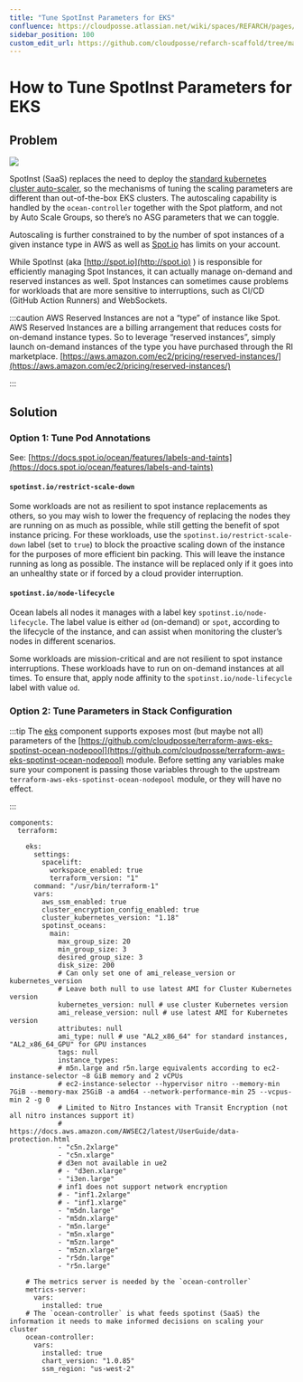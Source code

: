 ```yaml
---
title: "Tune SpotInst Parameters for EKS"
confluence: https://cloudposse.atlassian.net/wiki/spaces/REFARCH/pages/1194033272/How+to+Tune+SpotInst+Parameters+for+EKS
sidebar_position: 100
custom_edit_url: https://github.com/cloudposse/refarch-scaffold/tree/main/docs/docs/how-to-guides/integrations/spotinst/how-to-tune-spotinst-parameters-for-eks.md
---
```


# How to Tune SpotInst Parameters for EKS

## Problem
<img src="/assets/refarch/cleanshot-2022-01-26-at-10.39.03-20220126-163928.png" /><br/>

SpotInst (SaaS) replaces the need to deploy the [standard kubernetes cluster auto-scaler](https://github.com/kubernetes/autoscaler/tree/master/cluster-autoscaler), so the mechanisms of tuning the scaling parameters are different than out-of-the-box EKS clusters.  The autoscaling capability is handled by the `ocean-controller` together with the Spot platform, and not by Auto Scale Groups, so there’s no ASG parameters that we can toggle.

Autoscaling is further constrained to by the number of spot instances of a given instance type in AWS as well as [Spot.io](http://Spot.io) has limits on your account.

While SpotInst (aka [http://spot.io](http://spot.io) ) is responsible for efficiently managing Spot Instances, it can actually manage on-demand and reserved instances as well. Spot Instances can sometimes cause problems for workloads that are more sensitive to interruptions, such as CI/CD (GitHub Action Runners) and WebSockets.

:::caution
AWS Reserved Instances are not a “type” of instance like Spot. AWS Reserved Instances are a billing arrangement that reduces costs for on-demand instance types. So to leverage “reserved instances”, simply launch on-demand instances of the type you have purchased through the RI marketplace.
[https://aws.amazon.com/ec2/pricing/reserved-instances/](https://aws.amazon.com/ec2/pricing/reserved-instances/)

:::

## Solution

### Option 1: Tune Pod Annotations

See: [https://docs.spot.io/ocean/features/labels-and-taints](https://docs.spot.io/ocean/features/labels-and-taints)

#### `spotinst.io/restrict-scale-down`

Some workloads are not as resilient to spot instance replacements as others, so you may wish to lower the frequency of replacing the nodes they are running on as much as possible, while still getting the benefit of spot instance pricing. For these workloads, use the `spotinst.io/restrict-scale-down` label (set to `true`) to block the proactive scaling down of the instance for the purposes of more efficient bin packing. This will leave the instance running as long as possible. The instance will be replaced only if it goes into an unhealthy state or if forced by a cloud provider interruption.

#### `spotinst.io/node-lifecycle`

Ocean labels all nodes it manages with a label key `spotinst.io/node-lifecycle`. The label value is either `od` (on-demand) or `spot`, according to the lifecycle of the instance, and can assist when monitoring the cluster’s nodes in different scenarios.

Some workloads are mission-critical and are not resilient to spot instance interruptions. These workloads have to run on on-demand instances at all times. To ensure that, apply node affinity to the `spotinst.io/node-lifecycle` label with value `od`.

### Option 2: Tune Parameters in Stack Configuration

:::tip
The [eks](/components/category/eks/) component supports exposes most (but maybe not all) parameters of the [https://github.com/cloudposse/terraform-aws-eks-spotinst-ocean-nodepool](https://github.com/cloudposse/terraform-aws-eks-spotinst-ocean-nodepool) module. Before setting any variables make sure your component is passing those variables through to the upstream `terraform-aws-eks-spotinst-ocean-nodepool` module, or they will have no effect.

:::

```
components:
  terraform:

    eks:
      settings:
        spacelift:
          workspace_enabled: true
          terraform_version: "1"
      command: "/usr/bin/terraform-1"
      vars:
        aws_ssm_enabled: true
        cluster_encryption_config_enabled: true
        cluster_kubernetes_version: "1.18"
        spotinst_oceans:
          main:
            max_group_size: 20
            min_group_size: 3
            desired_group_size: 3
            disk_size: 200
            # Can only set one of ami_release_version or kubernetes_version
            # Leave both null to use latest AMI for Cluster Kubernetes version
            kubernetes_version: null # use cluster Kubernetes version
            ami_release_version: null # use latest AMI for Kubernetes version
            attributes: null
            ami_type: null # use "AL2_x86_64" for standard instances, "AL2_x86_64_GPU" for GPU instances
            tags: null
            instance_types:
            # m5n.large and r5n.large equivalents according to ec2-instance-selector ~8 GiB memory and 2 vCPUs
            # ec2-instance-selector --hypervisor nitro --memory-min 7GiB --memory-max 25GiB -a amd64 --network-performance-min 25 --vcpus-min 2 -g 0
            # Limited to Nitro Instances with Transit Encryption (not all nitro instances support it)
            # https://docs.aws.amazon.com/AWSEC2/latest/UserGuide/data-protection.html
            - "c5n.2xlarge"
            - "c5n.xlarge"
            # d3en not available in ue2
            # - "d3en.xlarge"
            - "i3en.large"
            # inf1 does not support network encryption
            # - "inf1.2xlarge"
            # - "inf1.xlarge"
            - "m5dn.large"
            - "m5dn.xlarge"
            - "m5n.large"
            - "m5n.xlarge"
            - "m5zn.large"
            - "m5zn.xlarge"
            - "r5dn.large"
            - "r5n.large"

    # The metrics server is needed by the `ocean-controller`
    metrics-server:
      vars:
        installed: true
    # The `ocean-controller` is what feeds spotinst (SaaS) the information it needs to make informed decisions on scaling your cluster
    ocean-controller:
      vars:
        installed: true
        chart_version: "1.0.85"
        ssm_region: "us-west-2"

```


